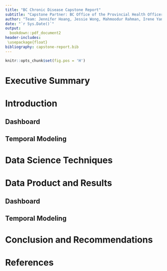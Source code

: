 ```yaml
---
title: "BC Chronic Disease Capstone Report"
subtitle: "Capstone Partner: BC Office of the Provincial Health Officer, Mentor: Daniel Chen"
author: "Team: Jennifer Hoang, Jessie Wong, Mahmoodur Rahman, Irene Yan"
date: "`r Sys.Date()`"
output: 
  bookdown::pdf_document2
header-includes:
 \usepackage{float}
bibliography: capstone-report.bib
---
```


```r
knitr::opts_chunk$set(fig.pos = 'H')
```
\newpage

# Executive Summary 


\newpage

# Introduction 


## Dashboard

## Temporal Modeling


# Data Science Techniques


# Data Product and Results

## Dashboard

## Temporal Modeling


# Conclusion and Recommendations


# References